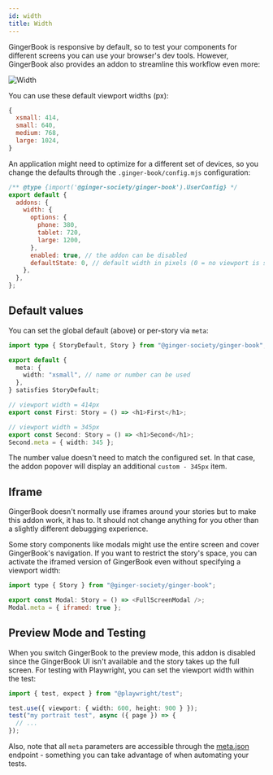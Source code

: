 ```yaml
---
id: width
title: Width
---
```



GingerBook is responsive by default, so to test your components for different screens you can use your browser's dev tools. However, GingerBook also provides an addon to streamline this workflow even more:


![Width](./img/width.png)

You can use these default viewport widths (px):

```js
{
  xsmall: 414,
  small: 640,
  medium: 768,
  large: 1024,
}
```

An application might need to optimize for a different set of devices, so you change the defaults through the `.ginger-book/config.mjs` configuration:

```js title=".ginger-book/config.mjs"
/** @type {import('@ginger-society/ginger-book').UserConfig} */
export default {
  addons: {
    width: {
      options: {
        phone: 380,
        tablet: 720,
        large: 1200,
      },
      enabled: true, // the addon can be disabled
      defaultState: 0, // default width in pixels (0 = no viewport is set)
    },
  },
};
```

## Default values

You can set the global default (above) or per-story via `meta`:

```ts
import type { StoryDefault, Story } from "@ginger-society/ginger-book";

export default {
  meta: {
    width: "xsmall", // name or number can be used
  },
} satisfies StoryDefault;

// viewport width = 414px
export const First: Story = () => <h1>First</h1>;

// viewport width = 345px
export const Second: Story = () => <h1>Second</h1>;
Second.meta = { width: 345 };
```

The number value doesn't need to match the configured set. In that case, the addon popover will display an additional `custom - 345px` item.

## Iframe

GingerBook doesn't normally use iframes around your stories but to make this addon work, it has to. It should not change anything for you other than a slightly different debugging experience.

Some story components like modals might use the entire screen and cover GingerBook's navigation. If you want to restrict the story's space, you can activate the iframed version of GingerBook even without specifying a viewport width:

```js
import type { Story } from "@ginger-society/ginger-book";

export const Modal: Story = () => <FullScreenModal />;
Modal.meta = { iframed: true };
```

## Preview Mode and Testing

When you switch GingerBook to the preview mode, this addon is disabled since the GingerBook UI isn't available and the story takes up the full screen. For testing with Playwright, you can set the viewport width within the test:

```ts title="example.spec.ts"
import { test, expect } from "@playwright/test";

test.use({ viewport: { width: 600, height: 900 } });
test("my portrait test", async ({ page }) => {
  // ...
});
```

Also, note that all `meta` parameters are accessible through the [meta.json](./meta) endpoint - something you can take advantage of when automating your tests.
